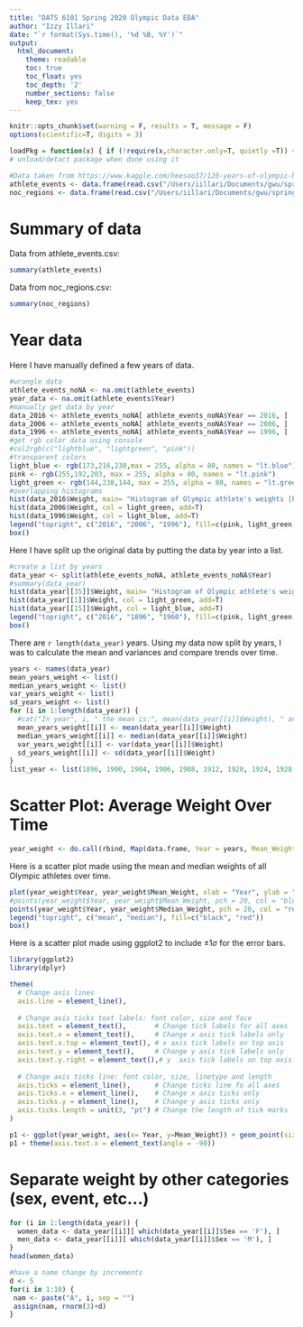 ```yaml
---
title: "DATS 6101 Spring 2020 Olympic Data EDA"
author: "Izzy Illari"
date: "`r format(Sys.time(), '%d %B, %Y')`"
output: 
  html_document:
    theme: readable
    toc: true
    toc_float: yes
    toc_depth: '2'
    number_sections: false
    keep_tex: yes
---
```


```r
knitr::opts_chunk$set(warning = F, results = T, message = F)
options(scientific=T, digits = 3) 
```

```r
loadPkg = function(x) { if (!require(x,character.only=T, quietly =T)) { install.packages(x,dep=T,repos="http://cran.us.r-project.org"); if(!require(x,character.only=T)) stop("Package not found") } }
# unload/detact package when done using it
```

```r
#Data taken from https://www.kaggle.com/heesoo37/120-years-of-olympic-history-athletes-and-results
athlete_events <- data.frame(read.csv("/Users/iillari/Documents/gwu/spring2020/intro_dats/eda_project/120-years-of-olympic-history-athletes-and-results/athlete_events.csv"))
noc_regions <- data.frame(read.csv("/Users/iillari/Documents/gwu/spring2020/intro_dats/eda_project/120-years-of-olympic-history-athletes-and-results/noc_regions.csv"))
```

# Summary of data

Data from athlete_events.csv: 

```r
summary(athlete_events)
```

Data from noc_regions.csv: 

```r
summary(noc_regions)
```

# Year data

Here I have manually defined a few years of data.

```r
#wrangle data
athlete_events_noNA <- na.omit(athlete_events)
year_data <- na.omit(athlete_events$Year)
#manually get data by year
data_2016 <- athlete_events_noNA[ athlete_events_noNA$Year == 2016, ]
data_2006 <- athlete_events_noNA[ athlete_events_noNA$Year == 2006, ]
data_1996 <- athlete_events_noNA[ athlete_events_noNA$Year == 1996, ]
#get rgb color data using console
#col2rgb(c("lightblue", "lightgreen", "pink"))
#transparent colors
light_blue <- rgb(173,216,230,max = 255, alpha = 80, names = "lt.blue")
pink <- rgb(255,192,203, max = 255, alpha = 80, names = "lt.pink")
light_green <- rgb(144,238,144, max = 255, alpha = 80, names = "lt.green")
#overlapping histograms
hist(data_2016$Weight, main= "Histogram of Olympic athlete's weights [kg] over time", xlab="weight [kg]", col = pink)
hist(data_2006$Weight, col = light_green, add=T)
hist(data_1996$Weight, col = light_blue, add=T)
legend("topright", c("2016", "2006", "1996"), fill=c(pink, light_green, light_blue))
box()
```

Here I have split up the original data by putting the data by year into a list.

```r
#create a list by years
data_year <- split(athlete_events_noNA, athlete_events_noNA$Year)
#summary(data_year)
hist(data_year[[35]]$Weight, main= "Histogram of Olympic athlete's weights [kg] over time", xlab="weight [kg]", col = pink)
hist(data_year[[1]]$Weight, col = light_green, add=T)
hist(data_year[[15]]$Weight, col = light_blue, add=T)
legend("topright", c("2016", "1896", "1960"), fill=c(pink, light_green, light_blue))
box()
```

There are `r length(data_year)` years. Using my data now split by years, I was to calculate the mean and variances and compare trends over time.

```r
years <- names(data_year)
mean_years_weight <- list()
median_years_weight <- list()
var_years_weight <- list()
sd_years_weight <- list()
for (i in 1:length(data_year)) {
  #cat("In year", i, " the mean is:", mean(data_year[[i]]$Weight), " and the std. dev. is:", sd(data_year[[i]]$Weight), "\n")
  mean_years_weight[[i]] <- mean(data_year[[i]]$Weight)
  median_years_weight[[i]] <- median(data_year[[i]]$Weight)
  var_years_weight[[i]] <- var(data_year[[i]]$Weight)
  sd_years_weight[[i]] <- sd(data_year[[i]]$Weight)
}  
list_year <- list(1896, 1900, 1904, 1906, 1908, 1912, 1920, 1924, 1928, 1932, 1936, 1948, 1952, 1956, 1960, 1964, 1968, 1972, 1976, 1980, 1984, 1988, 1992, 1994, 1996, 1998, 2000, 2002, 2004, 2006, 2008, 2010, 2012, 2014, 2016)
```

# Scatter Plot: Average Weight Over Time

```r
year_weight <- do.call(rbind, Map(data.frame, Year = years, Mean_Weight = mean_years_weight, Median_Weight = median_years_weight, Var_Weight = var_years_weight, StdDev_Weight = sd_years_weight))
```

Here is a scatter plot made using the mean and median weights of all Olympic athletes over time.

```r
plot(year_weight$Year, year_weight$Mean_Weight, xlab = "Year", ylab = "Weight [kg]", main = "Scatterplot of avg. Olympic weights [kg] over time", ylim = range(c(year_weight$Mean_Weight-year_weight$StdDev_Weight, year_weight$Mean_Weight+year_weight$StdDev_Weight)), pch=20)
#points(year_weight$Year, year_weight$Mean_Weight, pch = 20, col = "blue")
points(year_weight$Year, year_weight$Median_Weight, pch = 20, col = "red")
legend("topright", c("mean", "median"), fill=c("black", "red"))
box()
```

Here is a scatter plot made using ggplot2 to include $\pm 1 \sigma$ for the error bars.

```r
library(ggplot2)
library(dplyr)

theme(
  # Change axis lines
  axis.line = element_line(),
  
  # Change axis ticks text labels: font color, size and face
  axis.text = element_text(),       # Change tick labels for all axes
  axis.text.x = element_text(),     # Change x axis tick labels only
  axis.text.x.top = element_text(), # x axis tick labels on top axis
  axis.text.y = element_text(),     # Change y axis tick labels only
  axis.text.y.right = element_text(),# y  axis tick labels on top axis
  
  # Change axis ticks line: font color, size, linetype and length
  axis.ticks = element_line(),      # Change ticks line fo all axes
  axis.ticks.x = element_line(),    # Change x axis ticks only
  axis.ticks.y = element_line(),    # Change y axis ticks only
  axis.ticks.length = unit(3, "pt") # Change the length of tick marks
)
```

```r
p1 <- ggplot(year_weight, aes(x= Year, y=Mean_Weight)) + geom_point(size=2) + geom_errorbar(aes(ymin = Mean_Weight-StdDev_Weight, ymax = Mean_Weight+StdDev_Weight))
p1 + theme(axis.text.x = element_text(angle = -90))
```

# Separate weight by other categories (sex, event, etc...)

```r
for (i in 1:length(data_year)) {
  women_data <- data_year[[i]][ which(data_year[[i]]$Sex == 'F'), ]
  men_data <- data_year[[i]][ which(data_year[[i]]$Sex == 'M'), ]
} 
head(women_data)
```



```r
#have a name change by increments
d <- 5
for(i in 1:10) { 
 nam <- paste("A", i, sep = "")
 assign(nam, rnorm(3)+d)
}
```




